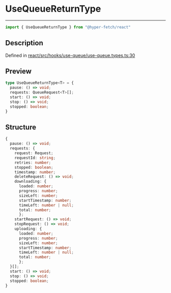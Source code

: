

# UseQueueReturnType

<div class="api-docs__separator" data-reactroot="">

---

</div><div class="api-docs__import" data-reactroot="">

```ts
import { UseQueueReturnType } from "@hyper-fetch/react"
```

</div><div class="api-docs__section">

## Description

</div><div class="api-docs__description"><span class="api-docs__do-not-parse">



</span></div><p class="api-docs__definition">

Defined in [react/src/hooks/use-queue/use-queue.types.ts:30](https://github.com/BetterTyped/hyper-fetch/blob/c3e2c45/packages/react/src/hooks/use-queue/use-queue.types.ts#L30)

</p><div class="api-docs__section">

## Preview

</div><div class="api-docs__preview type">

```ts
type UseQueueReturnType<T> = {
  pause: () => void; 
  requests: QueueRequest<T>[]; 
  start: () => void; 
  stop: () => void; 
  stopped: boolean; 
}
```

</div><div class="api-docs__section">

## Structure

</div><div class="api-docs__returns">

```ts
{
  pause: () => void;
  requests: {
    request: Request;
    requestId: string;
    retries: number;
    stopped: boolean;
    timestamp: number;
    deleteRequest: () => void;
    downloading: {
      loaded: number;
      progress: number;
      sizeLeft: number;
      startTimestamp: number;
      timeLeft: number | null;
      total: number;
      };
    startRequest: () => void;
    stopRequest: () => void;
    uploading: {
      loaded: number;
      progress: number;
      sizeLeft: number;
      startTimestamp: number;
      timeLeft: number | null;
      total: number;
      };
  }[];
  start: () => void;
  stop: () => void;
  stopped: boolean;
}
```

</div>